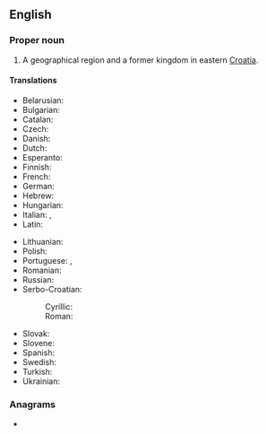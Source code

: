 ==English==
{{wikipedia}}

===Proper noun===
{{en-proper noun}}

# A geographical region and a former kingdom in eastern [[Croatia]].

====Translations====
{{trans-top|region of Croatia}}
* Belarusian: {{t|be|Славонія}}
* Bulgarian: {{t|bg|Славония}}
* Catalan: {{t|ca|Eslavònia}}
* Czech: {{t|cs|Slavonie}}
* Danish: {{t|da|Slavonien}}
* Dutch: {{t|nl|Slavonië}}
* Esperanto: {{t|eo|Slavonio}}
* Finnish: {{t+|fi|Slavonia}}
* French: {{t+|fr|Slavonie}}
* German: {{t|de|Slawonien}}
* Hebrew: {{t|he|סלבוניה}}
* Hungarian: {{t|hu|Szlavónia}}
* Italian: {{t|it|Slavonia|f}}, {{t|it|Schiavonia|f}}
* Latin: {{t|la|Sclavonia}}
{{trans-mid}}
* Lithuanian: {{t|lt|Slavonija}}
* Polish: {{t+|pl|Slawonia}}
* Portuguese: {{t|pt|Eslavônia}} {{qualifier|Brazil}}, {{t|pt|Eslavónia}} {{qualifier|Portugal}}
* Romanian: {{t|ro|Slavonia}}
* Russian: {{t|ru|Славо́ния|f}}
* Serbo-Croatian:
*: Cyrillic: {{t|sh|Сла̀во̄нија|f|sc=Cyrl}}
*: Roman: {{t+|sh|Slàvōnija|f}}
* Slovak: {{t|sk|Slavónsko}}
* Slovene: {{t|sl|Slavonija|f}}
* Spanish: {{t|es|Eslavonia}}
* Swedish: {{t|sv|Slavonien}}
* Turkish: {{t|tr|Slavonya}}
* Ukrainian: {{t|uk|Славо́нія|f|sc=Cyrl}}
{{trans-bottom}}

===Anagrams===
* {{anagrams|en|a=aailnosv|valonias}}